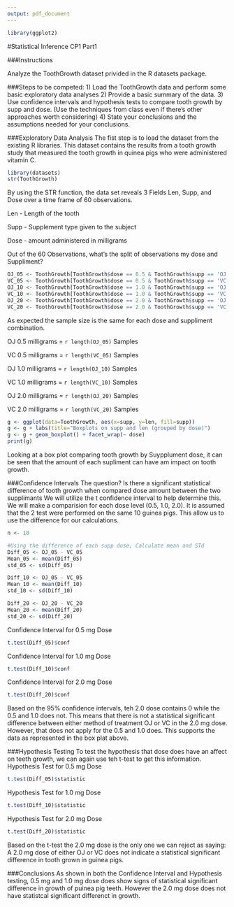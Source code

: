 ```yaml
---
output: pdf_document
---
```

```r

library(ggplot2)

```
#Statistical Inference CP1 Part1

###Instructions

Analyze the ToothGrowth dataset privided in the R datasets package. 

###Steps to be competed:
     1) Load the ToothGrowth data and perform some basic exploratory data analyses 
     2) Provide a basic summary of the data.
     3) Use confidence intervals and hypothesis tests to compare tooth growth by supp and dose. 
          (Use the techniques from class even if there's other approaches worth considering)
     4) State your conclusions and the assumptions needed for your conclusions.
     
###Exploratory Data Analysis
The fist step is to load the dataset from the existing R libraries.  This dataset contains the results from a tooth growth study that measured the tooth growth in quinea pigs who were administered vitamin C.

```r
library(datasets) 
str(ToothGrowth)
```
By using the STR function, the data set reveals 3 Fields Len, Supp, and Dose over a time frame of 60 observations.

Len - Length of the tooth

Supp - Supplement type given to the subject

Dose - amount administered in milligrams

Out of the 60 Observations, what's the split of observations my dose and Suppliment?
```r
OJ_05 <- ToothGrowth[ToothGrowth$dose == 0.5 & ToothGrowth$supp == 'OJ', 1]
VC_05 <- ToothGrowth[ToothGrowth$dose == 0.5 & ToothGrowth$supp == 'VC', 1]
OJ_10 <- ToothGrowth[ToothGrowth$dose == 1.0 & ToothGrowth$supp == 'OJ', 1]
VC_10 <- ToothGrowth[ToothGrowth$dose == 1.0 & ToothGrowth$supp == 'VC', 1]
OJ_20 <- ToothGrowth[ToothGrowth$dose == 2.0 & ToothGrowth$supp == 'OJ', 1]
VC_20 <- ToothGrowth[ToothGrowth$dose == 2.0 & ToothGrowth$supp == 'VC', 1]
```
As expected the sample size is the same for each dose and suppliment combination.

OJ 0.5 milligrams = `r length(OJ_05)` Samples

VC 0.5 milligrams = `r length(VC_05)` Samples

OJ 1.0 milligrams = `r length(OJ_10)` Samples

VC 1.0 milligrams = `r length(VC_10)` Samples

OJ 2.0 milligrams = `r length(OJ_20)` Samples

VC 2.0 milligrams = `r length(VC_20)` Samples


```r
g <- ggplot(data=ToothGrowth, aes(x=supp, y=len, fill=supp)) 
g <- g + labs(title="Boxplots on supp and len (grouped by dose)")
g <- g + geom_boxplot() + facet_wrap(~ dose)
print(g)

```
Looking at a box plot comparing tooth growth by Suypplument dose, it can be seen that the amount of each supliment can have am impact on tooth growth.

###Confidence Intervals
The question?  Is there a significant statistical difference of tooth growth when compared dose amount between the two supplimants
We will utilize the t confidence interval to  help determine this.  We will make a comparision for each dose level (0.5, 1.0, 2.0). 
It is assumed that the 2 test were performed on the same 10 guinea pigs.  This allow us to use the difference for our calculations.

```r
n <- 10

#Using the difference of each supp dose, Calculate mean and STd
Diff_05 <- OJ_05 - VC_05
Mean_05 <- mean(Diff_05)
std_05 <- sd(Diff_05)

Diff_10 <- OJ_05 - VC_05
Mean_10 <- mean(Diff_10)
std_10 <- sd(Diff_10)

Diff_20 <- OJ_20 - VC_20
Mean_20 <- mean(Diff_20)
std_20 <- sd(Diff_20)
```
Confidence Interval for 0.5 mg Dose
```r
t.test(Diff_05)$conf
```

Confidence Interval for 1.0 mg Dose
```r
t.test(Diff_10)$conf

```

Confidence Interval for 2.0 mg Dose
```r
t.test(Diff_20)$conf
```
Based on the 95% confidence intervals, teh 2.0 dose contains 0 while the 0.5 and 1.0 does not.  This means that there is not a statistical significant difference between either method of treatment OJ or VC in the 2.0 mg dose.  However, that does not apply for the 0.5 and 1.0 does.  This supports the data as represented in the box plat above.

###Hypothesis Testing
To test the hypothesis that dose does have an affect on teeth growth, we can again use teh t-test to get this information.
Hypothesis Test for 0.5 mg Dose
```r
t.test(Diff_05)$statistic
```

Hypothesis Test for 1.0 mg Dose
```r
t.test(Diff_10)$statistic

```

Hypothesis Test for 2.0 mg Dose
```r
t.test(Diff_20)$statistic
```
Based on the t-test the 2.0 mg dose is the only one we can reject as saying: A 2.0 mg dose of either OJ or VC does not indicate a statistical significant difference in tooth grown in guinea pigs.

###Conclusions
As shown in both the Confidence Interval and Hypothesis testing, 0.5 mg and 1.0 mg dose does show signs of statistical significant difference in growth of puinea pig teeth.  However the 2.0 mg dose does not have statistcal significant differenct in growth. 


